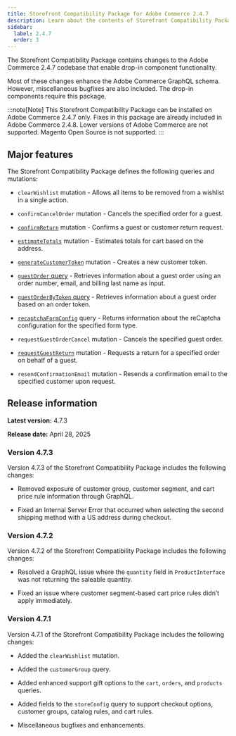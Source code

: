 ```yaml
---
title: Storefront Compatibility Package for Adobe Commerce 2.4.7
description: Learn about the contents of Storefront Compatibility Package, which can be used with Adobe Commerce 2.4.7.
sidebar:
  label: 2.4.7
  order: 3
---
```



The Storefront Compatibility Package contains changes to the Adobe Commerce 2.4.7 codebase that enable drop-in component functionality.

Most of these changes enhance the Adobe Commerce GraphQL schema. However, miscellaneous bugfixes are also included. The drop-in components require this package.

:::note[Note]
This Storefront Compatibility Package can be installed on Adobe Commerce 2.4.7 only. Fixes in this package are already included in Adobe Commerce 2.4.8. Lower versions of Adobe Commerce are not supported. Magento Open Source is not supported.
:::

## Major features

The Storefront Compatibility Package defines the following queries and mutations:

- `clearWishlist` mutation - Allows all items to be removed from a wishlist in a single action.

- `confirmCancelOrder` mutation - Cancels the specified order for a guest.

- [`confirmReturn`](https://developer.adobe.com/commerce/webapi/graphql/schema/orders/mutations/confirm-return/) mutation - Confirms a guest or customer return request.

- [`estimateTotals`](https://developer.adobe.com/commerce/webapi/graphql/schema/cart/mutations/estimate-totals/) mutation - Estimates totals for cart based on the address.

- [`generateCustomerToken`](https://developer.adobe.com/commerce/webapi/graphql/schema/customer/mutations/generate-token/) mutation - Creates a new customer token.

- [`guestOrder` query](https://developer.adobe.com/commerce/webapi/graphql/schema/orders/queries/guest-order/) - Retrieves information about a guest order using an order number, email, and billing last name as input.

- [`guestOrderByToken` query](https://developer.adobe.com/commerce/webapi/graphql/schema/orders/queries/guest-order-by-token/) - Retrieves information about a guest order based on an order token.

- [`recaptchaFormConfig`](https://developer.adobe.com/commerce/webapi/graphql/schema/store/queries/recaptcha-form-config/) query - Returns information about the reCaptcha configuration for the specified form type.

- `requestGuestOrderCancel` mutation - Cancels the specified guest order.

- [`requestGuestReturn`](https://developer.adobe.com/commerce/webapi/graphql/schema/orders/mutations/request-guest-return/) mutation - Requests a return for a specified order on behalf of a guest.

- `resendConfirmationEmail` mutation - Resends a confirmation email to the specified customer upon request.

## Release information

**Latest version:** 4.7.3

**Release date:** April 28, 2025

### Version 4.7.3

Version 4.7.3 of the Storefront Compatibility Package includes the following changes:

* Removed exposure of customer group, customer segment, and cart price rule information through GraphQL.

* Fixed an Internal Server Error that occurred when selecting the second shipping method with a US address during checkout.

### Version 4.7.2

Version 4.7.2 of the Storefront Compatibility Package includes the following changes:

* Resolved a GraphQL issue where the `quantity` field in `ProductInterface` was not returning the saleable quantity.

* Fixed an issue where customer segment-based cart price rules didn’t apply immediately. 

### Version 4.7.1

Version 4.7.1 of the Storefront Compatibility Package includes the following changes:

* Added the `clearWishlist` mutation.

* Added the `customerGroup` query.

* Added enhanced support gift options to the `cart`, `orders`, and `products` queries.

* Added fields to the `storeConfig` query to support checkout options, customer groups, catalog rules, and cart rules.

* Miscellaneous bugfixes and enhancements.
